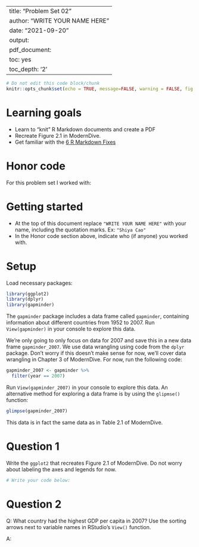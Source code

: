 
---
title: "Problem Set 02"
author: "WRITE YOUR NAME HERE"
date: "2021-09-20"
output:
  pdf_document:
    toc: yes
    toc_depth: '2'
---

```r
# Do not edit this code block/chunk
knitr::opts_chunk$set(echo = TRUE, message=FALSE, warning = FALSE, fig.width = 16/2, fig.height = 9/2)
```

# Learning goals

* Learn to "knit" R Markdown documents and create a PDF
* Recreate Figure 2.1 in ModernDive.
* Get familiar with the [6 R Markdown Fixes](https://docs.google.com/document/d/1P7IyZ4On9OlrCOhygFxjC7XhQqyw8OludwChz-uFd_o/)

# Honor code

For this problem set I worked with: 


# Getting started

* At the top of this document replace `"WRITE YOUR NAME HERE"` with your name, including the quotation marks. Ex: `"Shiya Cao"`
* In the Honor code section above, indicate who (if anyone) you worked with. 


# Setup

Load necessary packages:

```r
library(ggplot2)
library(dplyr)
library(gapminder)
```

The `gapminder` package includes a data frame called `gapminder`, containing information about different countries from 1952 to 2007. Run `View(gapminder)` in your console to explore this data.

We're only going to only focus on data for 2007 and save this in a new data frame `gapminder_2007`. We use data wrangling using code from the `dplyr` package. Don't worry if this doesn't make sense for now, we'll cover data wrangling in Chapter 3 of ModernDive. For now, run the following code:

```r
gapminder_2007 <- gapminder %>% 
  filter(year == 2007)
```

Run `View(gapminder_2007)` in your console to explore this data. An alternative method for exploring a data frame is by using the `glipmse()` function:

```r
glimpse(gapminder_2007)
```

This data is in fact the same data as in Table 2.1 of ModernDive.

# Question 1

Write the `ggplot2` that recreates Figure 2.1 of ModernDive. Do not worry about labeling the axes and legends for now. 

```r
# Write your code below:

```


# Question 2

Q: What country had the highest GDP per capita in 2007? Use the sorting arrows next to variable names in RStudio's `View()` function.

A: 
